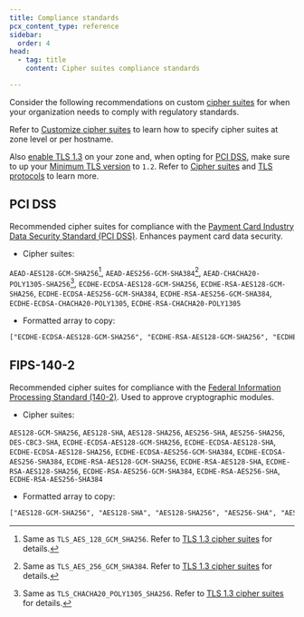 ```yaml
---
title: Compliance standards
pcx_content_type: reference
sidebar:
  order: 4
head:
  - tag: title
    content: Cipher suites compliance standards

---
```



Consider the following recommendations on custom [cipher suites](/ssl/edge-certificates/additional-options/cipher-suites/) for when your organization needs to comply with regulatory standards.

Refer to [Customize cipher suites](/ssl/edge-certificates/additional-options/cipher-suites/customize-cipher-suites/) to learn how to specify cipher suites at zone level or per hostname.

Also [enable TLS 1.3](/ssl/edge-certificates/additional-options/tls-13/#enable-tls-13) on your zone and, when opting for [PCI DSS](#pci-dss), make sure to up your [Minimum TLS version](/ssl/edge-certificates/additional-options/minimum-tls/) to `1.2`. Refer to [Cipher suites](/ssl/edge-certificates/additional-options/cipher-suites/) and [TLS protocols](/ssl/reference/protocols/) to learn more.

## PCI DSS

Recommended cipher suites for compliance with the [Payment Card Industry Data Security Standard (PCI DSS)](https://www.pcisecuritystandards.org/standards/pci-dss/). Enhances payment card data security.

* Cipher suites:

`AEAD-AES128-GCM-SHA256`[^1], `AEAD-AES256-GCM-SHA384`[^2], `AEAD-CHACHA20-POLY1305-SHA256`[^3], `ECDHE-ECDSA-AES128-GCM-SHA256`, `ECDHE-RSA-AES128-GCM-SHA256`, `ECDHE-ECDSA-AES256-GCM-SHA384`, `ECDHE-RSA-AES256-GCM-SHA384`, `ECDHE-ECDSA-CHACHA20-POLY1305`, `ECDHE-RSA-CHACHA20-POLY1305`

* Formatted array to copy:

<Render file="ciphers-tls-13-array-callout" />

```txt
["ECDHE-ECDSA-AES128-GCM-SHA256", "ECDHE-RSA-AES128-GCM-SHA256", "ECDHE-ECDSA-AES256-GCM-SHA384", "ECDHE-RSA-AES256-GCM-SHA384", "ECDHE-ECDSA-CHACHA20-POLY1305", "ECDHE-RSA-CHACHA20-POLY1305"]
```

## FIPS-140-2

Recommended cipher suites for compliance with the [Federal Information Processing Standard (140-2)](https://csrc.nist.gov/pubs/fips/140-2/upd2/final). Used to approve cryptographic modules.

* Cipher suites:

`AES128-GCM-SHA256`, `AES128-SHA`, `AES128-SHA256`, `AES256-SHA`, `AES256-SHA256`, `DES-CBC3-SHA`, `ECDHE-ECDSA-AES128-GCM-SHA256`, `ECDHE-ECDSA-AES128-SHA`, `ECDHE-ECDSA-AES128-SHA256`, `ECDHE-ECDSA-AES256-GCM-SHA384`, `ECDHE-ECDSA-AES256-SHA384`, `ECDHE-RSA-AES128-GCM-SHA256`, `ECDHE-RSA-AES128-SHA`, `ECDHE-RSA-AES128-SHA256`, `ECDHE-RSA-AES256-GCM-SHA384`, `ECDHE-RSA-AES256-SHA`, `ECDHE-RSA-AES256-SHA384`

* Formatted array to copy:

```txt
["AES128-GCM-SHA256", "AES128-SHA", "AES128-SHA256", "AES256-SHA", "AES256-SHA256", "DES-CBC3-SHA", "ECDHE-ECDSA-AES128-GCM-SHA256", "ECDHE-ECDSA-AES128-SHA", "ECDHE-ECDSA-AES128-SHA256", "ECDHE-ECDSA-AES256-GCM-SHA384", "ECDHE-ECDSA-AES256-SHA384", "ECDHE-RSA-AES128-GCM-SHA256", "ECDHE-RSA-AES128-SHA", "ECDHE-RSA-AES128-SHA256", "ECDHE-RSA-AES256-GCM-SHA384", "ECDHE-RSA-AES256-SHA", "ECDHE-RSA-AES256-SHA384"]
```

[^1]: Same as `TLS_AES_128_GCM_SHA256`. Refer to [TLS 1.3 cipher suites](/ssl/edge-certificates/additional-options/cipher-suites/#tls-13) for details.
[^2]: Same as `TLS_AES_256_GCM_SHA384`. Refer to [TLS 1.3 cipher suites](/ssl/edge-certificates/additional-options/cipher-suites/#tls-13) for details.
[^3]: Same as `TLS_CHACHA20_POLY1305_SHA256`. Refer to [TLS 1.3 cipher suites](/ssl/edge-certificates/additional-options/cipher-suites/#tls-13) for details.